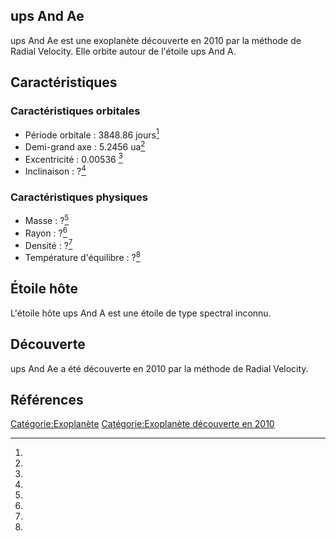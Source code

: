 == ups And Ae ==

{{Infobox Exoplanète
| nom = ups And Ae
| image = 
| légende = 
| étoile = ups And A
| constellation = 
| ascension_droite = 
| déclinaison = 
| distance = ?
| type_spectral = ?
| masse = ?<ref></ref>
| rayon = ?<ref></ref>
| densité = ?<ref></ref>
| gravité = ?<ref></ref>
| température = ?<ref></ref>
| période = 3848.86 j<ref></ref>
| demi_grand_axe = 5.2456 ua<ref></ref>
| excentricité = 0.00536 <ref></ref>
| inclinaison = ?<ref></ref>
| méthode_découverte = Radial Velocity
| date_découverte = 2010
| statut = Confirmée
}}

ups And Ae est une exoplanète découverte en 2010 par la méthode de Radial Velocity. Elle orbite autour de l'étoile ups And A.

== Caractéristiques ==

=== Caractéristiques orbitales ===
* Période orbitale : 3848.86 jours<ref></ref>
* Demi-grand axe : 5.2456 ua<ref></ref>
* Excentricité : 0.00536 <ref></ref>
* Inclinaison : ?<ref></ref>

=== Caractéristiques physiques ===
* Masse : ?<ref></ref>
* Rayon : ?<ref></ref>
* Densité : ?<ref></ref>
* Température d'équilibre : ?<ref></ref>

== Étoile hôte ==

{{Infobox Étoile
| nom = ups And A
| image = 
| légende = 
| constellation = 
| ascension_droite = 
| déclinaison = 
| distance = ?
| type_spectral = ?
| magnitude_absolue = 
| magnitude_apparente = 
| masse = ?<ref></ref>
| rayon = ?<ref></ref>
| température = ?<ref></ref>
| métallicité = ?<ref></ref>
| âge = ?<ref></ref>
}}

L'étoile hôte ups And A est une étoile de type spectral inconnu.

== Découverte ==

ups And Ae a été découverte en 2010 par la méthode de Radial Velocity.

== Références ==
<references />

[[Catégorie:Exoplanète]]
[[Catégorie:Exoplanète découverte en 2010]]
